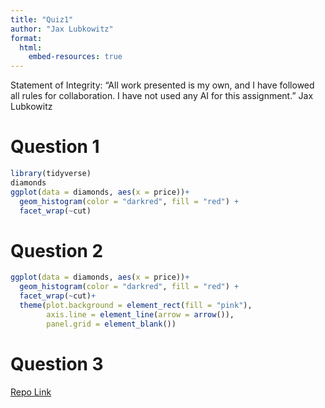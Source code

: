 ```yaml
---
title: "Quiz1"
author: "Jax Lubkowitz"
format: 
  html:
    embed-resources: true
---
```


Statement of Integrity: “All work presented is my own, and I have followed all rules for collaboration. I have not used any AI for this assignment.”
Jax Lubkowitz

# Question 1
```r
library(tidyverse)
diamonds
ggplot(data = diamonds, aes(x = price))+
  geom_histogram(color = "darkred", fill = "red") +
  facet_wrap(~cut)

```

# Question 2
```r
ggplot(data = diamonds, aes(x = price))+
  geom_histogram(color = "darkred", fill = "red") +
  facet_wrap(~cut)+
  theme(plot.background = element_rect(fill = "pink"), 
        axis.line = element_line(arrow = arrow()),
        panel.grid = element_blank())
```

# Question 3
[Repo Link](https://github.com/jaxlub/DATA334Spring24-DataVisualization-)

